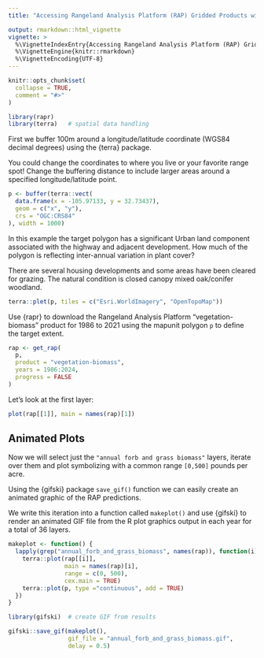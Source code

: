 ```yaml
---
title: "Accessing Rangeland Analysis Platform (RAP) Gridded Products with R"

output: rmarkdown::html_vignette
vignette: >
  %\VignetteIndexEntry{Accessing Rangeland Analysis Platform (RAP) Gridded Products with R}
  %\VignetteEngine{knitr::rmarkdown}
  %\VignetteEncoding{UTF-8}
---
```


```r
knitr::opts_chunk$set(
  collapse = TRUE,
  comment = "#>"
)
```

```r
library(rapr)
library(terra)   # spatial data handling
```

First we buffer 100m around a longitude/latitude coordinate (WGS84 decimal degrees) using the {terra} package.

You could change the coordinates to where you live or your favorite range spot! Change the buffering distance to include larger areas around a specified longitude/latitude point.

```r
p <- buffer(terra::vect(
  data.frame(x = -105.97133, y = 32.73437),
  geom = c("x", "y"),
  crs = "OGC:CRS84"
), width = 1000)
```

In this example the target polygon has a significant Urban land component associated with the highway and adjacent development. How much of the polygon is reflecting inter-annual variation in plant cover? 

There are several housing developments and some areas have been cleared for grazing. The natural condition is closed canopy mixed oak/conifer woodland.

```r
terra::plet(p, tiles = c("Esri.WorldImagery", "OpenTopoMap"))
```

Use {rapr} to download the Rangeland Analysis Platform "vegetation-biomass" product for 1986 to 2021 using the mapunit polygon `p` to define the target extent.

```r
rap <- get_rap(
  p,
  product = "vegetation-biomass",
  years = 1986:2024,
  progress = FALSE
)
```

Let's look at the first layer:

```r
plot(rap[[1]], main = names(rap)[1])
```

## Animated Plots

Now we will select just the `"annual forb and grass biomass"` layers, iterate over them and plot symbolizing with a common range `[0,500]` pounds per acre.

Using the {gifski} package `save_gif()` function we can easily create an animated graphic of the RAP predictions. 

We write this iteration into a function called `makeplot()` and use {gifski} to render an animated GIF file from the R plot graphics output in each year for a total of 36 layers.

```r
makeplot <- function() {
  lapply(grep("annual_forb_and_grass_biomass", names(rap)), function(i) {
    terra::plot(rap[[i]], 
                main = names(rap)[i], 
                range = c(0, 500), 
                cex.main = TRUE)
    terra::plot(p, type ="continuous", add = TRUE)
  })
}
```

```r
library(gifski)  # create GIF from results

gifski::save_gif(makeplot(), 
                 gif_file = "annual_forb_and_grass_biomass.gif", 
                 delay = 0.5)
```
